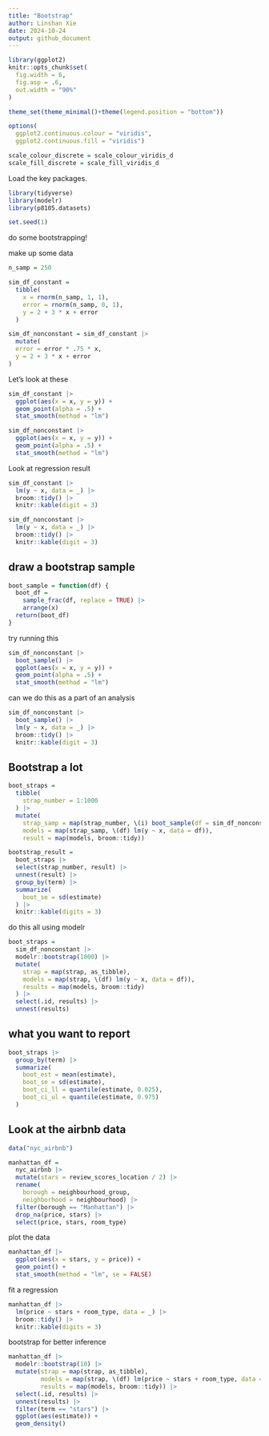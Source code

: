 ```yaml
---
title: "Bootstrap"
author: Linshan Xie
date: 2024-10-24
output: github_document
---
```


```r
library(ggplot2)
knitr::opts_chunk$set(
  fig.width = 6,
  fig.asp = .6,
  out.width = "90%"
)

theme_set(theme_minimal()+theme(legend.position = "bottom"))

options(
  ggplot2.continuous.colour = "viridis",
  ggplot2.continuous.fill = "viridis")

scale_colour_discrete = scale_colour_viridis_d
scale_fill_discrete = scale_fill_viridis_d
```

Load the key packages.
```r
library(tidyverse)
library(modelr)
library(p8105.datasets)

set.seed(1)
```

do some bootstrapping!

make up some data
```r
n_samp = 250

sim_df_constant = 
  tibble(
    x = rnorm(n_samp, 1, 1),
    error = rnorm(n_samp, 0, 1),
    y = 2 + 3 * x + error
  )

sim_df_nonconstant = sim_df_constant |> 
  mutate(
  error = error * .75 * x,
  y = 2 + 3 * x + error
)
```

Let's look at these
```r
sim_df_constant |>
  ggplot(aes(x = x, y = y)) +
  geom_point(alpha = .5) +
  stat_smooth(method = "lm")
```

```r
sim_df_nonconstant |>
  ggplot(aes(x = x, y = y)) +
  geom_point(alpha = .5) +
  stat_smooth(method = "lm")
```

Look at regression result
```r
sim_df_constant |>
  lm(y ~ x, data = _) |>
  broom::tidy() |>
  knitr::kable(digit = 3)
```

```r
sim_df_nonconstant |>
  lm(y ~ x, data = _) |>
  broom::tidy() |>
  knitr::kable(digit = 3)
```

## draw a bootstrap sample
```r
boot_sample = function(df) {
  boot_df = 
    sample_frac(df, replace = TRUE) |>
    arrange(x)
  return(boot_df)
}
```

try running this
```r
sim_df_nonconstant |>
  boot_sample() |>
  ggplot(aes(x = x, y = y)) +
  geom_point(alpha = .5) +
  stat_smooth(method = "lm")
```

can we do this as a part of an analysis
```r
sim_df_nonconstant |>
  boot_sample() |>
  lm(y ~ x, data = _) |>
  broom::tidy() |>
  knitr::kable(digit = 3)
```

## Bootstrap a lot
```r
boot_straps =
  tibble(
    strap_number = 1:1000
  ) |>
  mutate(
    strap_samp = map(strap_number, \(i) boot_sample(df = sim_df_nonconstant)),
    models = map(strap_samp, \(df) lm(y ~ x, data = df)),
    result = map(models, broom::tidy))
```

```r
bootstrap_result = 
  boot_straps |>
  select(strap_number, result) |>
  unnest(result) |>
  group_by(term) |>
  summarize(
    boot_se = sd(estimate)
  ) |>
  knitr::kable(digits = 3)
```

do this all using modelr
```r
boot_straps = 
  sim_df_nonconstant |>
  modelr::bootstrap(1000) |>
  mutate(
    strap = map(strap, as_tibble),
    models = map(strap, \(df) lm(y ~ x, data = df)),
    results = map(models, broom::tidy)
  ) |>
  select(.id, results) |>
  unnest(results)
```

## what you want to report
```r
boot_straps |>
  group_by(term) |>
  summarize(
    boot_est = mean(estimate),
    boot_se = sd(estimate),
    boot_ci_ll = quantile(estimate, 0.025),
    boot_ci_ul = quantile(estimate, 0.975)
  )
```

## Look at the airbnb data
```r
data("nyc_airbnb")

manhattan_df = 
  nyc_airbnb |> 
  mutate(stars = review_scores_location / 2) |> 
  rename(
    borough = neighbourhood_group,
    neighborhood = neighbourhood) |> 
  filter(borough == "Manhattan") |> 
  drop_na(price, stars) |> 
  select(price, stars, room_type)
```

plot the data
```r
manhattan_df |>
  ggplot(aes(x = stars, y = price)) +
  geom_point() +
  stat_smooth(method = "lm", se = FALSE)
```

fit a regression
```r
manhattan_df |>
  lm(price ~ stars + room_type, data = _) |>
  broom::tidy() |>
  knitr::kable(digits = 3)
```

bootstrap for better inference
```r
manhattan_df |>
  modelr::bootstrap(10) |>
  mutate(strap = map(strap, as_tibble),
         models = map(strap, \(df) lm(price ~ stars + room_type, data = df)),
         results = map(models, broom::tidy)) |>
  select(.id, results) |>
  unnest(results) |>
  filter(term == "stars") |>
  ggplot(aes(estimate)) +
  geom_density()
```









